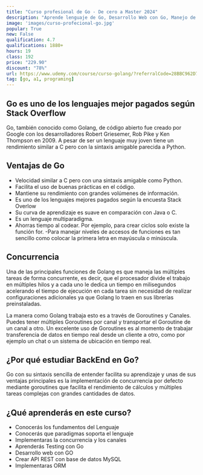 ```yaml
---
title: "Curso profesional de Go - De cero a Master 2024"
description: "Aprende lenguaje de Go, Desarrollo Web con Go, Manejo de HTML, CSS, API RESTful com MySQL y ORM con Go"
image: 'images/curso-profecional-go.jpg'
popular: True
new: False
qualification: 4.7
qualifications: 1880+
hours: 19
class: 192
price: "229.90"
discount: "78%"
url: https://www.udemy.com/course/curso-golang/?referralCode=28BBC962D7AB451D212D
tag: [go, a1, programing]
---
```


## Go es uno de los lenguajes mejor pagados según Stack Overflow

Go, también conocido como Golang, de código abierto fue creado por Google con los desarrolladores Robert Griesemer, Rob Pike y Ken Thompson en 2009. A pesar de ser un lenguaje muy joven tiene un rendimiento similar a C pero con la sintaxis amigable parecida a Python.


## Ventajas de Go

- Velocidad similar a C pero con una sintaxis amigable como Python.
- Facilita el uso de buenas prácticas en el código.
- Mantiene su rendimiento con grandes volúmenes de información.
- Es uno de los lenguajes mejores pagados según la encuesta Stack Overlow
- Su curva de aprendizaje es suave en comparación con Java o C.
- Es un lenguaje multiparadigma.
- Ahorras tiempo al codear. Por ejemplo, para crear ciclos solo existe la función for.
-Para manejar niveles de accesos de funciones es tan sencillo como colocar la primera letra en mayúscula o minúscula.

## Concurrencia

Una de las principales funciones de Golang es que maneja las múltiples tareas de forma concurrente, es decir, que el procesador divide el trabajo en múltiples hilos y a cada uno le dedica un tiempo en milisegundos acelerando el tiempo de ejecución en cada tarea sin necesidad de realizar configuraciones adicionales ya que Golang lo traen en sus librerías preinstaladas.

La manera como Golang trabaja esto es a través de Goroutines y Canales. Puedes tener múltiples Goroutines por canal y transportar el Goroutine de un canal a otro. Un excelente uso de Goroutines es al momento de trabajar transferencia de datos en tiempo real desde un cliente a otro, como por ejemplo un chat o un sistema de ubicación en tiempo real.

## ¿Por qué estudiar BackEnd en Go?

Go con su sintaxis sencilla de entender facilita su aprendizaje y unas de sus ventajas principales es la implementación de concurrencia por defecto mediante goroutines que facilita el rendimiento de cálculos y múltiples tareas complejas con grandes cantidades de datos.


## ¿Qué aprenderás en este curso?

- Conocerás los fundamentos del Lenguaje
- Conocerás que paradigmas soporta el lenguaje
- Implementaras la concurrencia y los canales
- Aprenderás Testing con Go
- Desarrollo web con GO
- Crear API REST con base de datos MySQL
- Implementaras ORM

